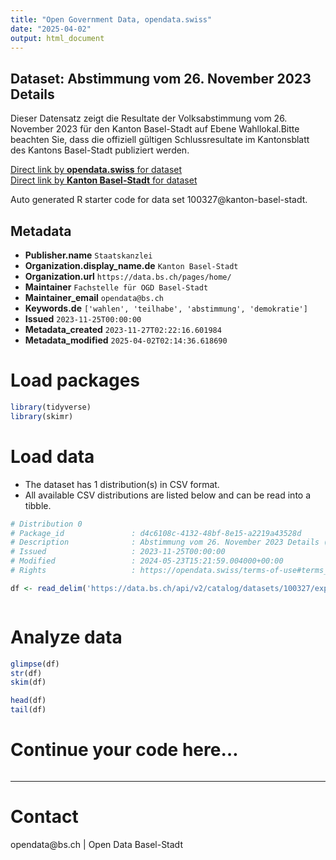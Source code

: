 ```yaml
---
title: "Open Government Data, opendata.swiss"
date: "2025-04-02"
output: html_document
---
```


## Dataset: Abstimmung vom 26. November 2023 Details

Dieser Datensatz zeigt die Resultate der Volksabstimmung vom 26. November 2023 für den Kanton Basel-Stadt auf Ebene Wahllokal.Bitte beachten Sie, dass die offiziell gültigen Schlussresultate im Kantonsblatt des Kantons Basel-Stadt publiziert werden. 

[Direct link by **opendata.swiss** for dataset](https://opendata.swiss/de/dataset/abstimmung-vom-26-november-2023-details)<br>
[Direct link by **Kanton Basel-Stadt** for dataset](https://data.bs.ch/explore/dataset/100327/)

Auto generated R starter code for data set 100327@kanton-basel-stadt.

## Metadata

- **Publisher.name** `Staatskanzlei`
- **Organization.display_name.de** `Kanton Basel-Stadt`
- **Organization.url** `https://data.bs.ch/pages/home/`
- **Maintainer** `Fachstelle für OGD Basel-Stadt`
- **Maintainer_email** `opendata@bs.ch`
- **Keywords.de** `['wahlen', 'teilhabe', 'abstimmung', 'demokratie']`
- **Issued** `2023-11-25T00:00:00`
- **Metadata_created** `2023-11-27T02:22:16.601984`
- **Metadata_modified** `2025-04-02T02:14:36.618690`


# Load packages

```r

library(tidyverse)
library(skimr)

```

# Load data

-   The dataset has 1 distribution(s) in CSV format.
-   All available CSV distributions are listed below and can be read into a tibble.

```r

# Distribution 0
# Package_id               : d4c6108c-4132-48bf-8e15-a2219a43528d
# Description              : Abstimmung vom 26. November 2023 Details (csv)
# Issued                   : 2023-11-25T00:00:00
# Modified                 : 2024-05-23T15:21:59.004000+00:00
# Rights                   : https://opendata.swiss/terms-of-use#terms_by

df <- read_delim('https://data.bs.ch/api/v2/catalog/datasets/100327/exports/csv?use_labels=true')



```

# Analyze data

```r

glimpse(df)
str(df)
skim(df)

head(df)
tail(df)

```

# Continue your code here...

```r

```

------------------------------------------------------------------------

# Contact

opendata@bs.ch | Open Data Basel-Stadt
